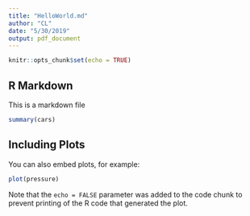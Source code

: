 ```yaml
---
title: "HelloWorld.md"
author: "CL"
date: "5/30/2019"
output: pdf_document
---
```


```r
knitr::opts_chunk$set(echo = TRUE)
```

## R Markdown

This is a markdown file

```r
summary(cars)
```

## Including Plots

You can also embed plots, for example:

```r
plot(pressure)
```

Note that the `echo = FALSE` parameter was added to the code chunk to prevent printing of the R code that generated the plot.
